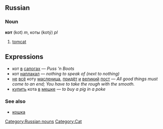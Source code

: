 ==Russian==
[[Category:Russian nouns]]
[[Category:Cat]]
===Noun===
'''кот''' (kot) ''m'', коты (kotý) ''pl''

# [[tomcat]]

==Expressions==
*кот [[в]] [[сапог|сапогах]] — ''Puss ’n Boots''
*кот [[наплакать|наплакал]] — ''nothing to speak of (next to nothing)''
*[[не]] [[весь|всё]] коту [[масленица]], [[приходить|придёт]] [[и]] [[великий]] [[пост]] — ''All good things must come to an end; You have to take the rough with the smooth.''
*[[купить]] кота [[в]] [[мешок|мешке]] — ''to buy a pig in a poke''

===See also===
*[[кошка]]